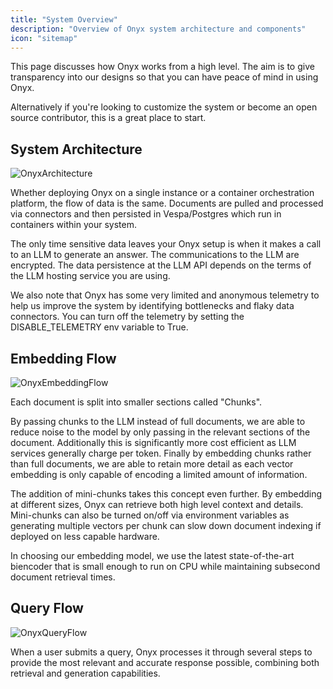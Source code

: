 ```yaml
---
title: "System Overview"
description: "Overview of Onyx system architecture and components"
icon: "sitemap"
---
```


This page discusses how Onyx works from a high level. The aim is to give transparency into our designs so that you can have peace of mind in using Onyx.

Alternatively if you're looking to customize the system or become an open source contributor, this is a great place to start.

## System Architecture

![OnyxArchitecture](/assets/images/system_overview/OnyxArchitecture.png)

Whether deploying Onyx on a single instance or a container orchestration platform, the flow of data is the same. Documents are pulled and processed via connectors and then persisted in Vespa/Postgres which run in containers within your system.

The only time sensitive data leaves your Onyx setup is when it makes a call to an LLM to generate an answer. The communications to the LLM are encrypted. The data persistence at the LLM API depends on the terms of the LLM hosting service you are using.

We also note that Onyx has some very limited and anonymous telemetry to help us improve the system by identifying bottlenecks and flaky data connectors. You can turn off the telemetry by setting the DISABLE_TELEMETRY env variable to True.

## Embedding Flow

![OnyxEmbeddingFlow](/assets/images/system_overview/OnyxEmbeddingFlow.png)

Each document is split into smaller sections called "Chunks".

By passing chunks to the LLM instead of full documents, we are able to reduce noise to the model by only passing in the relevant sections of the document. Additionally this is significantly more cost efficient as LLM services generally charge per token. Finally by embedding chunks rather than full documents, we are able to retain more detail as each vector embedding is only capable of encoding a limited amount of information.

The addition of mini-chunks takes this concept even further. By embedding at different sizes, Onyx can retrieve both high level context and details. Mini-chunks can also be turned on/off via environment variables as generating multiple vectors per chunk can slow down document indexing if deployed on less capable hardware.

In choosing our embedding model, we use the latest state-of-the-art biencoder that is small enough to run on CPU while maintaining subsecond document retrieval times.

## Query Flow

![OnyxQueryFlow](/assets/images/system_overview/OnyxQueryFlow.png)

When a user submits a query, Onyx processes it through several steps to provide the most relevant and accurate response possible, combining both retrieval and generation capabilities. 